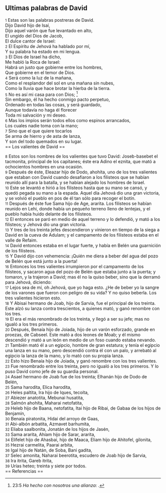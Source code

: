 == Ultimas palabras de David ==

{{anchor|1}} <small>1</small> Estas son las palabras postreras de David.<br>
Dijo David hijo de Isaí,<br>
Dijo aquel varón que fue levantado en alto,<br>
El ungido del Dios de Jacob,<br>
El dulce cantor de Israel:<br>
{{anchor|2}} <small>2</small> El Espíritu de Jehová ha hablado por mí,<br>
Y su palabra ha estado en mi lengua.<br>
{{anchor|3}} <small>3</small> El Dios de Israel ha dicho,<br>
Me habló la Roca de Israel:<br>
Habrá un justo que gobierne entre los hombres,<br>
Que gobierne en el temor de Dios.<br>
{{anchor|4}} <small>4</small> Será como la luz de la mañana,<br>
Como el resplandor del sol en una mañana sin nubes,<br>
Como la lluvia que hace brotar la hierba de la tierra.<br>
{{anchor|5}} <small>5</small> No es así mi casa para con Dios; <ref>23:5 ''Ha hecho con nosotros una alianza'': {{lib|LU|97|1|5}}.</ref><br>
Sin embargo, él ha hecho conmigo pacto perpetuo,<br>
Ordenado en todas las cosas, y será guardado,<br>
Aunque todavía no haga él florecer<br>
Toda mi salvación y mi deseo.<br>
{{anchor|6}} <small>6</small> Mas los impíos serán todos ellos como espinos arrancados,<br>
Los cuales nadie toma con la mano;<br>
{{anchor|7}} <small>7</small> Sino que el que quiere tocarlos<br>
Se arma de hierro y de asta de lanza,<br>
Y son del todo quemados en su lugar.<br>
== Los valientes de David ==

{{anchor|8}} <small>8</small> Estos son los nombres de los valientes que tuvo David: Joseb-basebet el tacmonita, principal de los capitanes; éste era Adino el eznita, que mató a ochocientos hombres en una ocasión.<br>
{{anchor|9}} <small>9</small> Después de éste, Eleazar hijo de Dodo, ahohíta, uno de los tres valientes que estaban con David cuando desafiaron a los filisteos que se habían reunido allí para la batalla, y se habían alejado los hombres de Israel.<br>
{{anchor|10}} <small>10</small> Este se levantó e hirió a los filisteos hasta que su mano se cansó, y quedó pegada su mano a la espada. Aquel día Jehová dio una gran victoria, y se volvió el pueblo en pos de él tan sólo para recoger el botín.<br>
{{anchor|11}} <small>11</small> Después de éste fue Sama hijo de Age, ararita. Los filisteos se habían reunido en Lehi, donde había un pequeño terreno lleno de lentejas, y el pueblo había huido delante de los filisteos.<br>
{{anchor|12}} <small>12</small> El entonces se paró en medio de aquel terreno y lo defendió, y mató a los filisteos; y Jehová dio una gran victoria.<br>
{{anchor|13}} <small>13</small> Y tres de los treinta jefes descendieron y vinieron en tiempo de la siega a David en la cueva de Adulam; y el campamento de los filisteos estaba en el valle de Refaim.<br>
{{anchor|14}} <small>14</small> David entonces estaba en el lugar fuerte, y había en Belén una guarnición de los filisteos.<br>
{{anchor|15}} <small>15</small> Y David dijo con vehemencia: ¡Quién me diera a beber del agua del pozo de Belén que está junto a la puerta!<br>
{{anchor|16}} <small>16</small> Entonces los tres valientes irrumpieron por el campamento de los filisteos, y sacaron agua del pozo de Belén que estaba junto a la puerta; y tomaron, y la trajeron a David; mas él no la quiso beber, sino que la derramó para Jehová, diciendo:<br>
{{anchor|17}} <small>17</small> Lejos sea de mí, oh Jehová, que yo haga esto. ¿He de beber yo la sangre de los varones que fueron con peligro de su vida? Y no quiso beberla. Los tres valientes hicieron esto.<br>
{{anchor|18}} <small>18</small> Y Abisai hermano de Joab, hijo de Sarvia, fue el principal de los treinta. Este alzó su lanza contra trescientos, a quienes mató, y ganó renombre con los tres.<br>
{{anchor|19}} <small>19</small> El era el más renombrado de los treinta, y llegó a ser su jefe; mas no igualó a los tres primeros.<br>
{{anchor|20}} <small>20</small> Después, Benaía hijo de Joiada, hijo de un varón esforzado, grande en proezas, de Cabseel. Este mató a dos leones de Moab; y él mismo descendió y mató a un león en medio de un foso cuando estaba nevando.<br>
{{anchor|21}} <small>21</small> También mató él a un egipcio, hombre de gran estatura; y tenía el egipcio una lanza en su mano, pero descendió contra él con un palo, y arrebató al egipcio la lanza de la mano, y lo mató con su propia lanza.<br>
{{anchor|22}} <small>22</small> Esto hizo Benaía hijo de Joiada, y ganó renombre con los tres valientes.<br>
{{anchor|23}} <small>23</small> Fue renombrado entre los treinta, pero no igualó a los tres primeros. Y lo puso David como jefe de su guardia personal.<br>
{{anchor|24}} <small>24</small> Asael hermano de Joab fue de los treinta; Elhanán hijo de Dodo de Belén,<br>
{{anchor|25}} <small>25</small> Sama harodita, Elica harodita,<br>
{{anchor|26}} <small>26</small> Heles paltita, Ira hijo de Iques, tecoíta,<br>
{{anchor|27}} <small>27</small> Abiezer anatotita, Mebunai husatita,<br>
{{anchor|28}} <small>28</small> Salmón ahohíta, Maharai netofatita,<br>
{{anchor|29}} <small>29</small> Heleb hijo de Baana, netofatita, Itai hijo de Ribai, de Gabaa de los hijos de Benjamín,<br>
{{anchor|30}} <small>30</small> Benaía piratonita, Hidai del arroyo de Gaas,<br>
{{anchor|31}} <small>31</small> Abi-albón arbatita, Azmavet barhumita,<br>
{{anchor|32}} <small>32</small> Eliaba saalbonita, Jonatán de los hijos de Jasén,<br>
{{anchor|33}} <small>33</small> Sama ararita, Ahíam hijo de Sarar, ararita,<br>
{{anchor|34}} <small>34</small> Elifelet hijo de Ahasbai, hijo de Maaca, Eliam hijo de Ahitofel, gilonita,<br>
{{anchor|35}} <small>35</small> Hezrai carmelita, Paarai arbita,<br>
{{anchor|36}} <small>36</small> Igal hijo de Natán, de Soba, Bani gadita,<br>
{{anchor|37}} <small>37</small> Selec amonita, Naharai beerotita, escudero de Joab hijo de Sarvia,<br>
{{anchor|38}} <small>38</small> Ira itrita, Gareb itrita,<br>
{{anchor|39}} <small>39</small> Urías heteo; treinta y siete por todos.<br>
== Referencias ==

<references />
